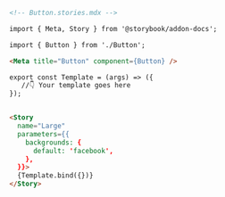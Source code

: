 ```md
<!-- Button.stories.mdx -->

import { Meta, Story } from '@storybook/addon-docs';

import { Button } from './Button';

<Meta title="Button" component={Button} />

export const Template = (args) => ({
   //👇 Your template goes here
});


<Story
  name="Large"
  parameters={{
    backgrounds: {
      default: 'facebook',
    },
  }}>
  {Template.bind({})}
</Story>
```